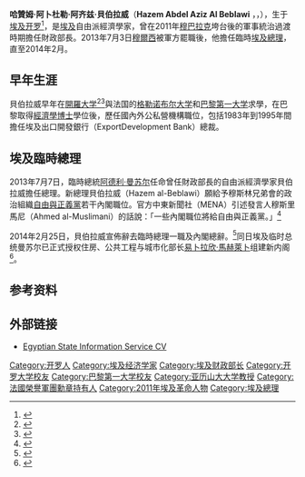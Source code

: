 {{Infobox Officeholder
|name           = 哈齐姆·贝卜拉维<br>{{small|حازم الببلاوى}}
|image          = Hazem Beblawy.jpg
|office         = [[埃及总理|埃及总理]]<br>{{small|代理}}
|president      = [[阿德利·曼苏尔|阿德利·曼苏尔]] {{small|(代理)}}
|term_start     = 2013年7月7日
|term_end       = 2014年2月25日
|predecessor    = [[希沙姆·甘迪勒|希沙姆·甘迪勒]]
|successor      = [[易卜拉欣·馬赫萊卜|易卜拉欣·馬赫萊卜]]
|office1        = 埃及副总理
|term_start1    = 2011年7月17日
|term_end1      = 2011年12月1日
|primeminister1 = [[埃萨姆·谢拉夫|埃萨姆·谢拉夫]]
|predecessor1   = [[萨米尔·拉德万|萨米尔·拉德万]]
|successor1     = [[蒙塔兹·赛义德|蒙塔兹·赛义德]]
|office2        = 财政部长
|primeminister2 = [[埃萨姆·谢拉夫|埃萨姆·谢拉夫]]
|term_start2    = 2011年7月17日
|term_end2      = 2011年12月1日
|predecessor2   = [[萨米尔·拉德万|萨米尔·拉德万]]
|successor2     = [[蒙塔兹·赛义德|蒙塔兹·赛义德]]
|birthname      = Hazem Abdel Aziz Al Beblawi
|birth_date     = {{birth date and age|1936|10|17|df=y}}
|birth_place    = [[埃及|埃及]][[开罗|开罗]]
|death_date     = 
|death_place    = 
|party          = [[埃及社会民主党|埃及社会民主党]] {{small|(2013年前)}}<br>[[独立人士|独立人士]] {{small|(2013–present)}}
|alma_mater     = [[开罗大学|开罗大学]]<br>[[格勒诺布尔大学|格勒诺布尔大学]]<br>[[巴黎第一大学|巴黎第一大学]]
|religion       = [[伊斯兰教|伊斯兰教]]
|website        = [http://hazembeblawi.com/ 官方网站]
}}
'''哈贊姆·阿卜杜勒·阿齐兹·貝伯拉威'''（'''Hazem Abdel Aziz Al Beblawi''' ，{{lang-ar|حازم عبد العزيز الببلاوي }}，{{bd|1936年|10月17日||}}），生于[[埃及|埃及]][[开罗|开罗]]<ref name=erfcv>{{cite web|title=Dr. Hazem Beblawi|url=http://www.erf.org.eg/CMS/uploads/pdf/1194810121_Hazem_El_Beblawi_CV_07.pdf|publisher=ERF|accessdate=17 July 2013|deadurl=yes|archiveurl=https://web.archive.org/web/20130928001049/http://www.erf.org.eg/CMS/uploads/pdf/1194810121_Hazem_El_Beblawi_CV_07.pdf|archivedate=2013年9月28日}}</ref>，是[[埃及|埃及]]自由派經濟學家，曾在2011年[[穆巴拉克|穆巴拉克]]垮台後的軍事統治過渡時期擔任財政部長。2013年7月3日[[穆爾西|穆爾西]]被軍方罷職後，他擔任臨時[[埃及總理|埃及總理]]，直至2014年2月。

==早年生涯==
貝伯拉威早年在[[開羅大学|開羅大学]]<ref name=mof>{{cite web|title=Beblawi's CV|url=http://www.mof.gov.eg/MOFGallerySource/English/Dr.Hazem-cv.pdf|publisher=Ministry of Finance|accessdate=3 March 2013|archive-date=2013-11-03|archive-url=https://web.archive.org/web/20131103192558/http://www.mof.gov.eg/MOFGallerySource/English/Dr.Hazem-cv.pdf|dead-url=no}}</ref><ref name=dab9jul>{{cite news|last=Dabh|first=Basil|title=Hazem Al Beblawi appointed Prime Minister|url=http://www.dailynewsegypt.com/2013/07/09/hazem-al-beblawi-appointed-prime-minister/|accessdate=15 July 2013|newspaper=Daily News Egypt|date=9 July 2013|archive-date=2013-09-28|archive-url=https://web.archive.org/web/20130928012700/http://www.dailynewsegypt.com/2013/07/09/hazem-al-beblawi-appointed-prime-minister/|dead-url=no}}</ref>與法国的[[格勒诺布尔大学|格勒诺布尔大学]]和[[巴黎第一大学|巴黎第一大学]]求學，在巴黎取得[[經濟學博士|經濟學博士]]學位後，歷任國內外公私營機構職位，包括1983年到1995年間擔任埃及出口開發銀行（ExportDevelopment Bank）總裁。

==埃及臨時總理==
2013年7月7日，臨時總統[[阿德利·曼苏尔|阿德利·曼苏尔]]任命曾任財政部長的自由派經濟學家貝伯拉威擔任總理。新總理貝伯拉威（Hazem al-Beblawi）願給予穆斯林兄弟會的政治組織[[自由與正義黨|自由與正義黨]]若干內閣職位。官方中東新聞社（MENA）引述發言人穆斯里馬尼（Ahmed al-Muslimani）的話說：「一些內閣職位將給自由與正義黨。」<ref>{{cite news|url=http://www.washingtonpost.com/world/middle_east/egypt-spokesman-economist-hazem-el-biblawi-named-prime-minister-elbaradei-vice-president/2013/07/09/e2f532e2-e8a4-11e2-818e-aa29e855f3ab_story.html|title=Egypt spokesman: Economist Hazem el-Biblawi named prime minister; ElBaradei vice president|newspaper=Washington Post|agency=Associated Press|date=9 July 2013|archiveurl=https://archive.today/20130713025153/http://articles.washingtonpost.com/2013-07-09/world/40457761_1_prime-minister-elbaradei-vice|archivedate=2013-07-13|accessdate=2013-11-04|dead-url=yes}}</ref>

2014年2月25日，貝伯拉威宣佈辭去臨時總理一職及內閣總辭。<ref>{{Cite web |url=http://dailynews.sina.com/gb/news/int/kwongwah/20140225/02185492307.html |title=存档副本 |accessdate=2014-02-25 |archive-date=2014-03-01 |archive-url=https://web.archive.org/web/20140301175059/http://dailynews.sina.com/gb/news/int/kwongwah/20140225/02185492307.html |dead-url=no }}</ref>同日埃及临时总统曼苏尔已正式授权住房、公共工程与城市化部长[[易卜拉欣·馬赫萊卜|易卜拉欣·馬赫萊卜]]组建新内阁<ref>{{cite news|url=http://gb.cri.cn/42071/2014/02/25/2225s4437976.htm|title=埃及临时总统授权住房部长组阁|newspaper=国际在线专稿|date=2014-02-25|accessdate=2014-03-01|archive-date=2014-03-01|archive-url=https://web.archive.org/web/20140301175848/http://gb.cri.cn/42071/2014/02/25/2225s4437976.htm|dead-url=no}}</ref>。

==参考资料==
{{Reflist|33em}}

==外部链接==
* [http://www.sis.gov.eg/En/Templates/Articles/tmpArticles.aspx?ArtID=54054  Egyptian State Information Service CV]{{Wayback|url=http://www.sis.gov.eg/En/Templates/Articles/tmpArticles.aspx?ArtID=54054 |date=20131113232707 }}

{{DEFAULTSORT:Beblawi, Hazem Al}}
[[Category:开罗人|Category:开罗人]]
[[Category:埃及经济学家|Category:埃及经济学家]]
[[Category:埃及财政部长|Category:埃及财政部长]]
[[Category:开罗大学校友|Category:开罗大学校友]]
[[Category:巴黎第一大学校友|Category:巴黎第一大学校友]]
[[Category:亚历山大大学教授|Category:亚历山大大学教授]]
[[Category:法國榮譽軍團勳章持有人|Category:法國榮譽軍團勳章持有人]]
[[Category:2011年埃及革命人物|Category:2011年埃及革命人物]]
[[Category:埃及總理|Category:埃及總理]]